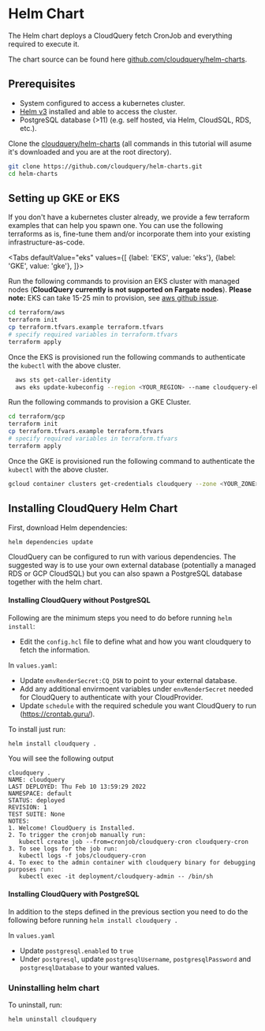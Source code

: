 
# Helm Chart

The Helm chart deploys a CloudQuery fetch CronJob and everything required to execute it.

The chart source can be found here [github.com/cloudquery/helm-charts](https://github.com/cloudquery/helm-charts).

## Prerequisites

* System configured to access a kubernetes cluster.
* [Helm v3](https://helm.sh) installed and able to access the cluster.
* PostgreSQL database (>11) (e.g. self hosted, via Helm, CloudSQL, RDS, etc.).

Clone the [cloudquery/helm-charts](https://github.com/cloudquery/helm-charts) (all commands in this tutorial will asume
it's downloaded and you are at the root directory).

```bash
git clone https://github.com/cloudquery/helm-charts.git
cd helm-charts
```

## Setting up GKE or EKS

If you don't have a kubernetes cluster already, we provide a few terraform examples that can help you spawn one.
You can use the following terraforms as is, fine-tune them and/or incorporate them into your existing 
infrastructure-as-code.

<Tabs
  defaultValue="eks"
  values={[
    {label: 'EKS', value: 'eks'},
    {label: 'GKE', value: 'gke'},
  ]}>
  <TabItem value="eks">

  Run the following commands to provision an EKS cluster with managed nodes (**CloudQuery currently is not supported on Fargate nodes**).
  **Please note:** EKS can take 15-25 min to provision, see [aws github issue](https://github.com/aws/containers-roadmap/issues/1227).

```bash
cd terraform/aws
terraform init
cp terraform.tfvars.example terraform.tfvars
# specify required variables in terraform.tfvars
terraform apply
```

  Once the EKS is provisioned run the following commands to authenticate the `kubectl` with the above cluster.

  ```bash
    aws sts get-caller-identity
    aws eks update-kubeconfig --region <YOUR_REGION> --name cloudquery-eks
  ```

  </TabItem>

  <TabItem value="gke">

  Run the following commands to provision a GKE Cluster.

```bash
cd terraform/gcp
terraform init
cp terraform.tfvars.example terraform.tfvars
# specify required variables in terraform.tfvars
terraform apply
```
  Once the GKE is provisioned run the following command to authenticate the `kubectl` with the above cluster.

```bash
gcloud container clusters get-credentials cloudquery --zone <YOUR_ZONE>
```
  </TabItem>
</Tabs>


## Installing CloudQuery Helm Chart

First, download Helm dependencies:

```bash
helm dependencies update
```
 
CloudQuery can be configured to run with various dependencies.
The suggested way is to use your own external database (potentially a managed RDS or GCP CloudSQL) but you can 
also spawn a PostgreSQL database together with the helm chart.

#### Installing CloudQuery without PostgreSQL

Following are the minimum steps you need to do before running `helm install`:

* Edit the `config.hcl` file to define what and how you want cloudquery to fetch the information.

In `values.yaml`:
* Update `envRenderSecret:CQ_DSN` to point to your external database.
* Add any additional envirmoent variables under `envRenderSecret` needed for CloudQuery to authenticate with your CloudProvider.
* Update `schedule` with the required schedule you want CloudQuery to run (https://crontab.guru/).

To install just run:

```bash
helm install cloudquery .
```

You will see the following output

```text
cloudquery . 
NAME: cloudquery
LAST DEPLOYED: Thu Feb 10 13:59:29 2022
NAMESPACE: default
STATUS: deployed
REVISION: 1
TEST SUITE: None
NOTES:
1. Welcome! CloudQuery is Installed.
2. To trigger the cronjob manually run:
   kubectl create job --from=cronjob/cloudquery-cron cloudquery-cron
3. To see logs for the job run:
   kubectl logs -f jobs/cloudquery-cron
4. To exec to the admin container with cloudquery binary for debugging purposes run:
   kubectl exec -it deployment/cloudquery-admin -- /bin/sh
```

#### Installing CloudQuery with PostgreSQL

In addition to the steps defined in the previous section you need to do the following before running `helm install cloudquery .`

In `values.yaml`
* Update `postgresql.enabled` to `true`
* Under `postgresql`, update `postgresqlUsername`,  `postgresqlPassword` and `postgresqlDatabase` to your wanted values.

### Uninstalling helm chart

To uninstall, run:

```bash
helm uninstall cloudquery
```

